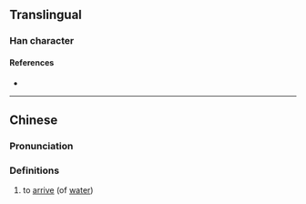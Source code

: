 {{character info}}
==Translingual==

===Han character===
{{Han char|rn=85|rad=水|as=17|sn=20|four=35127|canj=ETIF|ids=⿰氵薦}}

====References====
* {{Han ref|kx=0661.010|dkj=18694|hdz=31786.120|uh=7033|ud=28723|bh=F468|bd=62568}}

----

==Chinese==
{{zh-forms|s=𰜨}}

===Pronunciation===
{{zh-pron
|m=jiàn
|c=zin6
|mc=y
|oc=y
|ma=
|cat=v
}}

===Definitions===
{{zh-hanzi}}

# to [[arrive]] (of [[water]])